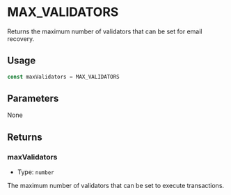 # MAX_VALIDATORS

Returns the maximum number of validators that can be set for email recovery.

## Usage

```typescript
const maxValidators = MAX_VALIDATORS
```

## Parameters

None

## Returns

### maxValidators

- Type: `number`

The maximum number of validators that can be set to execute transactions.
